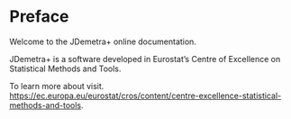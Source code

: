 # Preface {.unnumbered}

Welcome to the JDemetra+ online documentation.  

JDemetra+ is a software developed in Eurostat's Centre of Excellence on Statistical Methods and Tools.

To learn more about visit. <https://ec.europa.eu/eurostat/cros/content/centre-excellence-statistical-methods-and-tools>.
